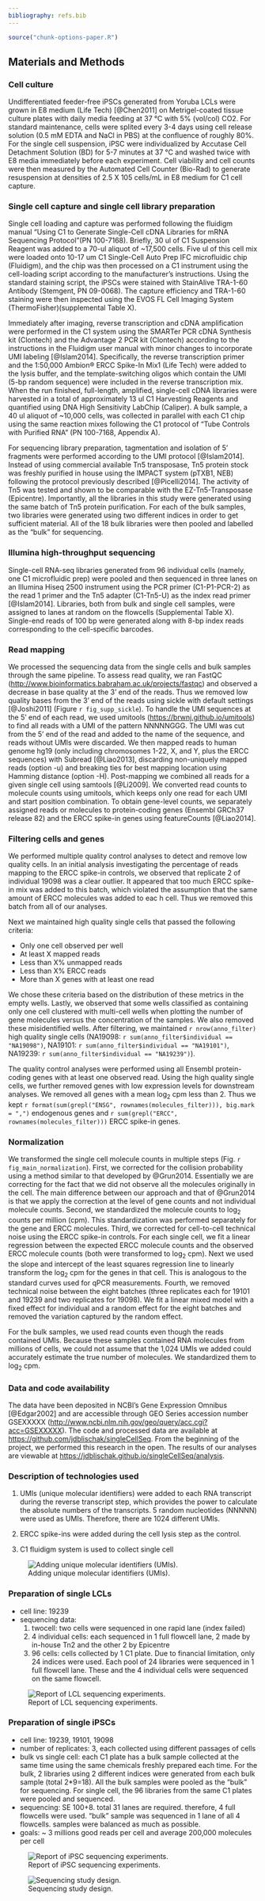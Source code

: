 ```yaml
---
bibliography: refs.bib
---
```


```r
source("chunk-options-paper.R")
```

## Materials and Methods

### Cell culture
Undifferentiated feeder-free iPSCs generated from Yoruba LCLs were grown in E8 medium (Life Tech) [@Chen2011] on Metrigel-coated tissue culture plates with daily media feeding at 37 °C with 5% (vol/col) CO2. 
For standard maintenance, cells were splited every 3-4 days using cell release solution (0.5 mM EDTA and NaCl in PBS) at the confluence of roughly 80%. 
For the single cell suspension, iPSC were individualized by Accutase Cell Detachment Solution (BD) for 5-7 minutes at 37 °C and washed twice with E8 media immediately before each experiment. 
Cell viability and cell counts were then measured by the Automated Cell Counter (Bio-Rad) to generate resuspension at densities of 2.5 X 105 cells/mL in E8 medium for C1 cell capture.   

### Single cell capture and single cell library preparation
Single cell loading and capture was performed following the fluidigm manual "Using C1 to Generate Single-Cell cDNA Libraries for mRNA Sequencing Protocol"(PN 100-7168). 
Briefly, 30 ul of C1 Suspension Reagent was added to a 70-ul aliquot of ~17,500 cells. 
Five ul of this cell mix were loaded onto 10-17 um C1 Single-Cell Auto Prep IFC microfluidic chip (Fluidigm), and the chip was then processed on a C1 instrument using the cell-loading script according to the manufacturer's instructions. 
Using the standard staining script, the iPSCs were stained with StainAlive TRA-1-60 Antibody (Stemgent, PN 09-0068). 
The capture efficiency and TRA-1-60 staining were then inspected using the EVOS FL Cell Imaging System (ThermoFisher)(supplemental Table X). 

Immediately after imaging, reverse transcription and cDNA amplification were performed in the C1 system using the SMARTer PCR cDNA Synthesis kit (Clontech) and the Advantage 2 PCR kit (Clontech) according to the instructions in the Fluidigm user manual with minor changes to incorporate UMI labeling [@Islam2014].
Specifically, the reverse transcription primer and the 1:50,000 Ambion® ERCC Spike-In Mix1 (Life Tech) were added to the lysis buffer, and the template-switching oligos which contain the UMI (5-bp random sequence) were included in the reverse transcription mix. 
When the run finished, full-length, amplified, single-cell cDNA libraries were harvested in a total of approximately 13 ul C1 Harvesting Reagents and quantified using DNA High Sensitivity LabChip (Caliper). 
A bulk sample, a 40 ul aliquot of ~10,000 cells, was collected in parallel with each C1 chip using the same reaction mixes following the C1 protocol of "Tube Controls with Purified RNA" (PN 100-7168, Appendix A).

For sequencing library preparation, tagmentation and isolation of 5' fragments were performed according to the UMI protocol [@Islam2014].
Instead of using commercial available Tn5 transposase, Tn5 protein stock was freshly purified in house using the IMPACT system (pTXB1, NEB) following the protocol previously described [@Picelli2014].
The activity of Tn5 was tested and shown to be comparable with the EZ-Tn5-Transposase (Epicentre). 
Importantly, all the libraries in this study were generated using the same batch of Tn5 protein purification. 
For each of the bulk samples, two libraries were generated using two different indices in order to get sufficient material. 
All of the 18 bulk libraries were then pooled and labelled as the "bulk" for sequencing.

### Illumina high-throughput sequencing
Single-cell RNA-seq libraries generated from 96 individual cells (namely, one C1 microfluidic prep) were pooled and then sequenced in three lanes on an Illumina Hiseq 2500 instrument using the PCR primer (C1-P1-PCR-2) as the read 1 primer and the Tn5 adapter (C1-Tn5-U) as the index read primer [@Islam2014]. 
Libraries, both from bulk and single cell samples, were assigned to lanes at random on the flowcells (Supplemental Table X). 
Single-end reads of 100 bp were generated along with 8-bp index reads corresponding to the cell-specific barcodes. 

### Read mapping

We processed the sequencing data from the single cells and bulk samples through the same pipeline.
To assess read quality, we ran FastQC ([http://www.bioinformatics.babraham.ac.uk/projects/fastqc][fastqc]) and observed a decrease in base quality at the 3' end of the reads.
Thus we removed low quality bases from the 3' end of the reads using sickle with default settings [@Joshi2011] (Figure `r fig_supp_sickle`).
To handle the UMI sequences at the 5' end of each read, we used umitools ([https://brwnj.github.io/umitools][umitools]) to find all reads with a UMI of the pattern NNNNNGGG.
The UMI was cut from the 5' end of the read and added to the name of the sequence, and reads without UMIs were discarded.
We then mapped reads to human genome hg19 (only including chromosomes 1-22, X, and Y, plus the ERCC sequences) with Subread [@Liao2013], discarding non-uniquely mapped reads (option -u) and breaking ties for best mapping location using Hamming distance (option -H).
Post-mapping we combined all reads for a given single cell using samtools [@Li2009].
We converted read counts to molecule counts using umitools, which keeps only one read for each UMI and start position combination.
To obtain gene-level counts, we separately assigned reads or molecules to protein-coding genes (Ensembl GRCh37 release 82) and the ERCC spike-in genes using featureCounts [@Liao2014].

[fastqc]: http://www.bioinformatics.babraham.ac.uk/projects/fastqc
[umitools]: https://brwnj.github.io/umitools

### Filtering cells and genes

We performed multiple quality control analyses to detect and remove low quality cells.
In an initial analysis investigating the percentage of reads mapping to the ERCC spike-in controls, we observed that replicate 2 of individual 19098 was a clear outlier.
It appeared that too much ERCC spike-in mix was added to this batch, which violated the assumption that the same amount of ERCC molecules was added to eac h cell.
Thus we removed this batch from all of our analyses.

Next we maintained high quality single cells that passed the following criteria:

*  Only one cell observed per well
*  At least X mapped reads
*  Less than X% unmapped reads
*  Less than X% ERCC reads
*  More than X genes with at least one read

We chose these criteria based on the distribution of these metrics in the empty wells.
Lastly, we observed that some wells classified as containing only one cell clustered with multi-cell wells when plotting the number of gene molecules versus the concentration of the samples.
We also removed these misidentified wells.
After filtering, we maintained `r nrow(anno_filter)` high quality single cells 
(NA19098: `r sum(anno_filter$individual == "NA19098")`,
 NA19101: `r sum(anno_filter$individual == "NA19101")`,
 NA19239: `r sum(anno_filter$individual == "NA19239")`).

The quality control analyses were performed using all Ensembl protein-coding genes with at least one observed read.
Using the high quality single cells, we further removed genes with low expression levels for downstream analyses.
We removed all genes with a mean log~2~ cpm less than 2.
Thus we kept
`r format(sum(grepl("ENSG", rownames(molecules_filter))), big.mark = ",")`
endogenous genes and
`r sum(grepl("ERCC", rownames(molecules_filter)))`
ERCC spike-in genes.

### Normalization

We transformed the single cell molecule counts in multiple steps (Fig. `r fig_main_normalization`).
First, we corrected for the collision probability using a method similar to that developed by @Grun2014.
Essentially we are correcting for the fact that we did not observe all the molecules originally in the cell.
The main difference between our approach and that of @Grun2014 is that we apply the correction at the level of gene counts and not individual molecule counts.
Second, we standardized the molecule counts to log~2~ counts per million (cpm).
This standardization was performed separately for the gene and ERCC molecules.
Third, we corrected for cell-to-cell technical noise using the ERCC spike-in controls.
For each single cell, we fit a linear regression between the expected ERCC molecule counts and the observed ERCC molecule counts (both were transformed to log~2~ cpm).
Next we used the slope and intercept of the least squares regression line to linearly transform the log~2~ cpm for the genes in that cell.
This is analogous to the standard curves used for qPCR measurements.
Fourth, we removed technical noise between the eight batches (three replicates each for 19101 and 19239 and two replicates for 19098).
We fit a linear mixed model with a fixed effect for individual and a random effect for the eight batches and removed the variation captured by the random effect.

For the bulk samples, we used read counts even though the reads contained UMIs.
Because these samples contained RNA molecules from millions of cells, we could not assume that the 1,024 UMIs we added could accurately estimate the true number of molecules.
We standardized them to log~2~ cpm.

### Data and code availability

The data have been deposited in NCBI's Gene Expression Omnibus [@Edgar2002] and are accessible through GEO Series accession number GSEXXXXX ([http://www.ncbi.nlm.nih.gov/geo/query/acc.cgi?acc=GSEXXXXX][geo]).
The code and processed data are available at [https://github.com/jdblischak/singleCellSeq][repo].
From the beginning of the project, we performed this research in the open.
The results of our analyses are viewable at [https://jdblischak.github.io/singleCellSeq/analysis][site].

[geo]: http://www.ncbi.nlm.nih.gov/geo/query/acc.cgi?acc=GSEXXXXX
[repo]: https://github.com/jdblischak/singleCellSeq
[site]: https://jdblischak.github.io/singleCellSeq/analysis

### Description of technologies used

1. UMIs (unique molecular identifiers) were added to each RNA transcript during the reverse transcript step, which provides the power to calculate the absolute numbers of the transcripts. 5 random nucleotides (NNNNN) were used as UMIs. Therefore, there are 1024 different UMIs.

2. ERCC spike-ins were added during the cell lysis step as the control.

3. C1 fluidigm system is used to collect single cell 

![Adding unique molecular identifiers (UMIs).](../analysis/figure/material-and-method.Rmd/method.png) 

### Preparation of single LCLs

* cell line: 19239
* sequencing data:
  1. twocell: two cells were sequenced in one rapid lane (index failed)
  2. 4 individual cells: each sequenced in 1 full flowcell lane, 2 made by in-house Tn2 and the other 2 by Epicentre
  3. 96 cells: cells collected by 1 C1 plate. Due to financial limitation, only 24 indices were used. Each pool of 24 libraries were sequenced in 1 full flowcell lane. These and the 4 individual cells were sequenced on the same flowcell.

![Report of LCL sequencing experiments.](../analysis/figure/material-and-method.Rmd/LCL.png)  
  
### Preparation of single iPSCs

* cell line: 19239, 19101, 19098
* number of replicates: 3, each collected using different passages of cells
* bulk vs single cell: each C1 plate has a bulk sample collected at the same time using the same chemicals freshly prepared each time. For the bulk, 2 libraries using 2 different indices were generated from each bulk sample (total 2*9=18). All the bulk samples were pooled as the "bulk" for sequencing. For single cell, the 96 libraries from the same C1 plates were pooled and sequenced.
* sequencing: SE 100+8. total 31 lanes are required. therefore, 4 full flowcells were used. "bulk" sample was sequenced in 1 lane of all 4 flowcells. samples were balanced as much as possible. 
* goals: ~ 3 millions good reads per cell and average 200,000 molecules per cell 

![Report of iPSC sequencing experiments.](../analysis/figure/material-and-method.Rmd/sort.png)

![Sequencing study design.](../analysis/figure/material-and-method.Rmd/seq.png)
